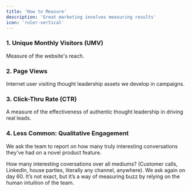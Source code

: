 ```yaml
---
title: 'How to Measure'
description: 'Great marketing involves measuring results'
icon: 'ruler-vertical'
---
```

 
### 1. Unique Monthly Visitors (UMV)

Measure of the website's reach. 

### 2. Page Views

Internet user visiting thought leadership assets we develop in campaigns.

### 3. Click-Thru Rate (CTR)

A measure of the effectiveness of authentic thought leadership in driving real leads.

### 4. Less Common: Qualitative Engagement

We ask the team to report on how many truly interesting conversations they’ve had on a novel product feature. 

How many interesting coversations over all mediums? (Customer calls, LinkedIn, house parties, literally any channel, anywhere). We ask again on day 60. It’s not exact, but it’s a way of measuring buzz by relying on the human intuition of the team.